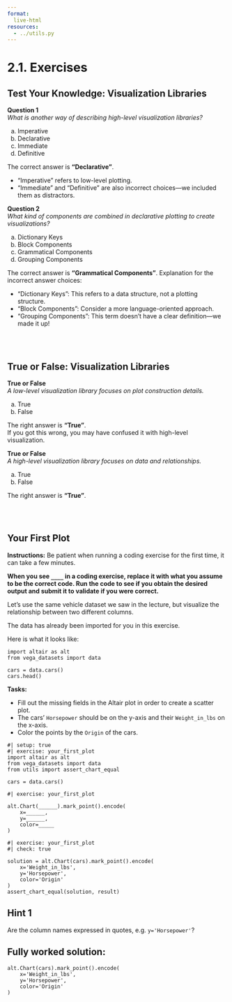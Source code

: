 ```yaml
---
format:
  live-html
resources:
  - ../utils.py
---
```


<script src='../../src/quiz.js'></script>  <!-- Only needed once per page -->

# 2.1. Exercises

## Test Your Knowledge: Visualization Libraries

**Question 1**<br>
*What is another way of describing high-level visualization libraries?*

a) Imperative
a) Declarative
a) Immediate
a) Definitive


::: {.callout-tip title="Solution" collapse="true"}
The correct answer is **"Declarative"**.

- "Imperative" refers to low-level plotting.<br>
- "Immediate" and "Definitive" are also incorrect choices—we included them as distractors.
:::

**Question 2**<br>
*What kind of components are combined in declarative plotting to create visualizations?*

a) Dictionary Keys
a) Block Components
a) Grammatical Components
a) Grouping Components

::: {.callout-tip title="Solution" collapse="true"}
The correct answer is **"Grammatical Components"**. Explanation for the incorrect answer choices:

- "Dictionary Keys": This refers to a data structure, not a plotting structure.<br>
- "Block Components": Consider a more language-oriented approach.<br>
- "Grouping Components": This term doesn't have a clear definition—we made it up!
:::

<br><br>

## True or False: Visualization Libraries

**True or False**<br>
*A low-level visualization library focuses on plot construction details.*

a) True
a) False


::: {.callout-tip title="Solution" collapse="true"}
The right answer is **"True"**.<br>
If you got this wrong, you may have confused it with high-level visualization.
:::

**True or False**<br>
*A high-level visualization library focuses on data and relationships.*

a) True
a) False

::: {.callout-tip title="Solution" collapse="true"}
The right answer is **"True"**.
:::

<br><br>

## Your First Plot

**Instructions:**
Be patient when running a coding exercise for the first time, it can take a few minutes.

**When you see `____` in a coding exercise, replace it with what you assume to be the correct code. Run the code to see if you obtain the desired output
and submit it to validate if you were correct.**


Let's use the same vehicle dataset we saw in the lecture, but visualize the relationship between two different columns.

The data has already been imported for you in this exercise.

Here is what it looks like:

```pyodide
import altair as alt
from vega_datasets import data

cars = data.cars()
cars.head()
```

**Tasks:**<br>

- Fill out the missing fields in the Altair plot in order to create a scatter plot.<br>
- The cars' `Horsepower` should be on the y-axis and their `Weight_in_lbs` on the x-axis.<br>
- Color the points by the `Origin` of the cars.



```pyodide
#| setup: true
#| exercise: your_first_plot
import altair as alt
from vega_datasets import data
from utils import assert_chart_equal

cars = data.cars()
```

```pyodide
#| exercise: your_first_plot

alt.Chart(______).mark_point().encode(
    x=______,
    y=______,
    color=_____
)
```

```pyodide
#| exercise: your_first_plot
#| check: true

solution = alt.Chart(cars).mark_point().encode(
    x='Weight_in_lbs',
    y='Horsepower',
    color='Origin'
)
assert_chart_equal(solution, result)
```

:::: { .hint exercise="your_first_plot"}
::: { .callout-note collapse="false"}

## Hint 1

Are the column names expressed in quotes, e.g. `y='Horsepower'`?

:::
::::

:::: { .solution exercise="your_first_plot" }
::: { .callout-tip collapse="false"}

## Fully worked solution:

```pyodide
alt.Chart(cars).mark_point().encode(
    x='Weight_in_lbs',
    y='Horsepower',
    color='Origin'
)
```

:::
::::
